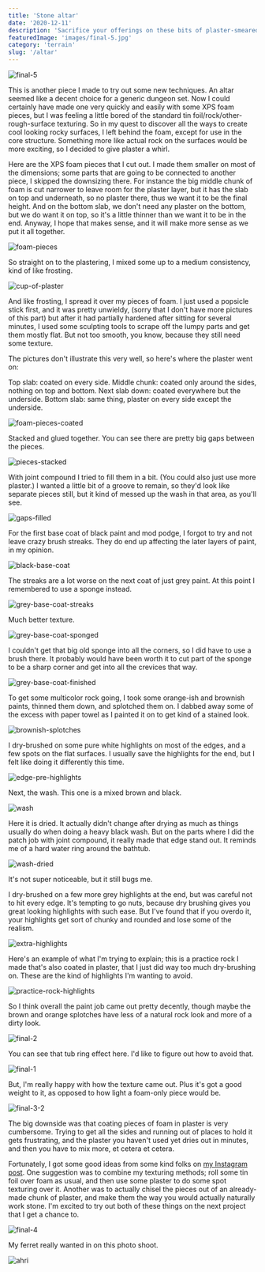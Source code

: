 ```yaml
---
title: 'Stone altar'
date: '2020-12-11'
description: 'Sacrifice your offerings on these bits of plaster-smeared foam'
featuredImage: 'images/final-5.jpg'
category: 'terrain'
slug: '/altar'
---
```


![final-5](images/final-5.jpg)

This is another piece I made to try out some new techniques. An altar seemed like a decent choice for a generic dungeon set. Now I could certainly have made one very quickly and easily with some XPS foam pieces, but I was feeling a little bored of the standard tin foil/rock/other-rough-surface texturing. So in my quest to discover all the ways to create cool looking rocky surfaces, I left behind the foam, except for use in the core structure. Something more like actual rock on the surfaces would be more exciting, so I decided to give plaster a whirl.

Here are the XPS foam pieces that I cut out. I made them smaller on most of the dimensions; some parts that are going to be connected to another piece, I skipped the downsizing there. For instance the big middle chunk of foam is cut narrower to leave room for the plaster layer, but it has the slab on top and underneath, so no plaster there, thus we want it to be the final height. And on the bottom slab, we don't need any plaster on the bottom, but we do want it on top, so it's a little thinner than we want it to be in the end. Anyway, I hope that makes sense, and it will make more sense as we put it all together.

![foam-pieces](images/foam-pieces.jpg)

So straight on to the plastering, I mixed some up to a medium consistency, kind of like frosting.

![cup-of-plaster](images/cup-of-plaster.jpg)

And like frosting, I spread it over my pieces of foam. I just used a popsicle stick first, and it was pretty unwieldy, (sorry that I don't have more pictures of this part) but after it had partially hardened after sitting for several minutes, I used some sculpting tools to scrape off the lumpy parts and get them mostly flat. But not too smooth, you know, because they still need some texture.

The pictures don't illustrate this very well, so here's where the plaster went on:

Top slab: coated on every side.
Middle chunk: coated only around the sides, nothing on top and bottom.
Next slab down: coated everywhere but the underside.
Bottom slab: same thing, plaster on every side except the underside.

![foam-pieces-coated](images/foam-pieces-coated.jpg)

Stacked and glued together. You can see there are pretty big gaps between the pieces.

![pieces-stacked](images/pieces-stacked.jpg)

With joint compound I tried to fill them in a bit. (You could also just use more plaster.) I wanted a little bit of a groove to remain, so they'd look like separate pieces still, but it kind of messed up the wash in that area, as you'll see.

![gaps-filled](images/gaps-filled.jpg)

For the first base coat of black paint and mod podge, I forgot to try and not leave crazy brush streaks. They do end up affecting the later layers of paint, in my opinion.

![black-base-coat](images/black-base-coat.jpg)

The streaks are a lot worse on the next coat of just grey paint. At this point I remembered to use a sponge instead.

![grey-base-coat-streaks](images/grey-base-coat-streaks.jpg)

Much better texture.

![grey-base-coat-sponged](images/grey-base-coat-sponged.jpg)

I couldn't get that big old sponge into all the corners, so I did have to use a brush there. It probably would have been worth it to cut part of the sponge to be a sharp corner and get into all the crevices that way.

![grey-base-coat-finished](images/grey-base-coat-finished.jpg)

To get some multicolor rock going, I took some orange-ish and brownish paints, thinned them down, and splotched them on. I dabbed away some of the excess with paper towel as I painted it on to get kind of a stained look.

![brownish-splotches](images/brownish-splotches.jpg)

I dry-brushed on some pure white highlights on most of the edges, and a few spots on the flat surfaces. I usually save the highlights for the end, but I felt like doing it differently this time.

![edge-pre-highlights](images/edge-pre-highlights.jpg)

Next, the wash. This one is a mixed brown and black.

![wash](images/wash.jpg)

Here it is dried. It actually didn't change after drying as much as things usually do when doing a heavy black wash. But on the parts where I did the patch job with joint compound, it really made that edge stand out. It reminds me of a hard water ring around the bathtub.

![wash-dried](images/wash-dried.jpg)

It's not super noticeable, but it still bugs me.

I dry-brushed on a few more grey highlights at the end, but was careful not to hit every edge. It's tempting to go nuts, because dry brushing gives you great looking highlights with such ease. But I've found that if you overdo it, your highlights get sort of chunky and rounded and lose some of the realism.

![extra-highlights](images/extra-highlights.jpg)

Here's an example of what I'm trying to explain; this is a practice rock I made that's also coated in plaster, that I just did way too much dry-brushing on. These are the kind of highlights I'm wanting to avoid.

![practice-rock-highlights](images/practice-rock-highlights.jpg)

So I think overall the paint job came out pretty decently, though maybe the brown and orange splotches have less of a natural rock look and more of a dirty look.

![final-2](images/final-2.jpg)

You can see that tub ring effect here. I'd like to figure out how to avoid that.

![final-1](images/final-1.jpg)

But, I'm really happy with how the texture came out. Plus it's got a good weight to it, as opposed to how light a foam-only piece would be.

![final-3-2](images/final-3-2.jpg)

The big downside was that coating pieces of foam in plaster is very cumbersome. Trying to get all the sides and running out of places to hold it gets frustrating, and the plaster you haven't used yet dries out in minutes, and then you have to mix more, et cetera et cetera.

Fortunately, I got some good ideas from some kind folks on <a href="https://www.instagram.com/p/CEmtSbMnT8p/" target="_blank" rel="noopener noreferrer">my Instagram post</a>. One suggestion was to combine my texturing methods; roll some tin foil over foam as usual, and then use some plaster to do some spot texturing over it. Another was to actually chisel the pieces out of an already-made chunk of plaster, and make them the way you would actually naturally work stone. I'm excited to try out both of these things on the next project that I get a chance to.

![final-4](images/final-4.jpg)

My ferret really wanted in on this photo shoot.

![ahri](images/ahri.jpg)
